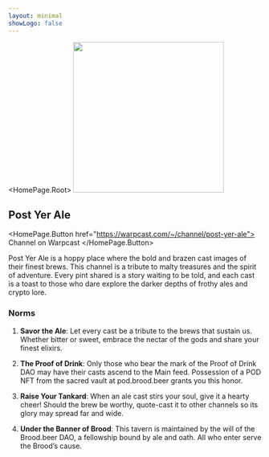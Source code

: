```yaml
---
layout: minimal
showLogo: false
---
```



<HomePage.Root>
  <img
    src="/images/steins.svg"
    width="300px"
    height="300px"
  />

<h2>Post Yer Ale</h2>

<HomePage.Button href="https://warpcast.com/~/channel/post-yer-ale">
  Channel on Warpcast
</HomePage.Button>

Post Yer Ale is a hoppy place where the bold and brazen cast images of their finest brews. This channel is a tribute to malty treasures and the spirit of adventure. Every pint shared is a story waiting to be told, and each cast is a toast to those who dare explore the darker depths of frothy ales and crypto lore.

<h3>Norms</h3>

1. **Savor the Ale**: Let every cast be a tribute to the brews that sustain us. Whether bitter or sweet, embrace the nectar of the gods and share your finest elixirs.

2. **The Proof of Drink**: Only those who bear the mark of the Proof of Drink DAO may have their casts ascend to the Main feed. Possession of a POD NFT from the sacred vault at pod.brood.beer grants you this honor.

3. **Raise Your Tankard**: When an ale cast stirs your soul, give it a hearty cheer! Should the brew be worthy, quote-cast it to other channels so its glory may spread far and wide.

4. **Under the Banner of Brood**: This tavern is maintained by the will of the Brood.beer DAO, a fellowship bound by ale and oath. All who enter serve the Brood’s cause.

  <Sponsors />
</HomePage.Root>
